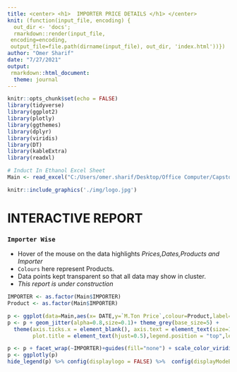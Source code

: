 ```yaml
---
title: <center> <h1>  IMPORTER PRICE DETAILS </h1> </center>
knit: (function(input_file, encoding) {
  out_dir <- 'docs';
  rmarkdown::render(input_file,
 encoding=encoding,
 output_file=file.path(dirname(input_file), out_dir, 'index.html'))})
author: "Omer Sharif"
date: "7/27/2021"
output: 
 rmarkdown::html_document:
  theme: journal
---
```



```r
knitr::opts_chunk$set(echo = FALSE)
library(tidyverse)
library(ggplot2)
library(plotly)
library(ggthemes)
library(dplyr)
library(viridis)
library(DT)
library(kableExtra)
library(readxl)

# Induct In Ethanol Excel Sheet
Main <- read_excel("C:/Users/omer.sharif/Desktop/Office Computer/Capstone/R Codes/Ethanol Dashboard/Jun 2021/Main.xlsm")
```


```r

knitr::include_graphics('./img/logo.jpg')

```



# INTERACTIVE REPORT

### `Importer Wise` 

* Hover of the mouse on the data highlights _Prices,Dates,Products and Importer_ 
* `Colours` here represent Products.
* Data points kept transparent so that all data may show in cluster.
*  _This report is under construction_

```r

IMPORTER <- as.factor(Main$IMPORTER)
Product <- as.factor(Main$IMPORTER)

p <- ggplot(data=Main,aes(x= DATE,y=`M.Ton Price`,colour=Product,label=IMPORTER)) 
p <- p + geom_jitter(alpha=0.8,size=0.1)+ theme_grey(base_size=5) +
  theme(axis.ticks.x = element_blank(), axis.text = element_text(size=1),
        plot.title = element_text(hjust=0.5),legend.position = "top",legend.key.size = unit(0.5,'cm')) + labs(x="",y="",title="")

p <- p + facet_wrap(~IMPORTER)+guides(fill="none") + scale_color_viridis_d()
p <- ggplotly(p)
hide_legend(p) %>% config(displaylogo = FALSE) %>%  config(displayModeBar = FALSE)  

```
